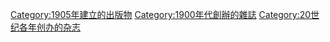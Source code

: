 {{Cat topic in year| topic=創辦的雜誌| year=1905}}

[[Category:1905年建立的出版物|Category:1905年建立的出版物]]
[[Category:1900年代創辦的雜誌|Category:1900年代創辦的雜誌]]
[[Category:20世纪各年创办的杂志|Category:20世纪各年创办的杂志]]